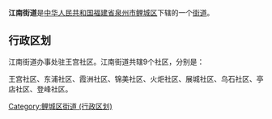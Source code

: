 {{中国乡级行政区
| 行政区全称 = 江南街道
| 景观照片文件名 = 
| 景观照片描述 = 
| 汉语拼音 = 
| 注音符號 = 
| 上级行政区 = [[福建省|福建省]][[泉州市|泉州市]][[鲤城区|鲤城区]]
| 行政区类别 = [[街道_(行政区划)|街道]]
| 行政区划代码 = 350502006
| 地理坐标 = 
| 总面积 = 
| 户籍人口 =
| 户籍人口年份 =
| 常住人口 = 
| 常住人口年份 = 
| 人口密度 =
| 领导人职务1 = 
| 领导人姓名1 = 
| 领导人职务2 = 
| 领导人姓名2 = 
| 行政区划 = 9个[[社区|社区]]
| 官方网站 = [http://www.qzlc.gov.cn/lwcmsapp/view/jn/index.jsp 泉州市鲤城区江南街道办事处]
| 政府驻地 =
| 邮政编码 = 
| 毗邻行政区 = 
| 位置图文件名 = 
| 位置图描述 = 
}}

'''江南街道'''是[[中华人民共和国|中华人民共和国]][[福建省|福建省]][[泉州市|泉州市]][[鲤城区|鲤城区]]下辖的一个[[街道_(行政区划)|街道]]。

== 行政区划 ==
江南街道办事处驻王宫社区。江南街道共辖9个社区，分别是：

王宫社区、东浦社区、霞洲社区、锦美社区、火炬社区、展城社区、乌石社区、亭店社区、登峰社区。

{{鲤城区行政区划}}
[[Category:鲤城区街道_(行政区划)|Category:鲤城区街道 (行政区划)]]